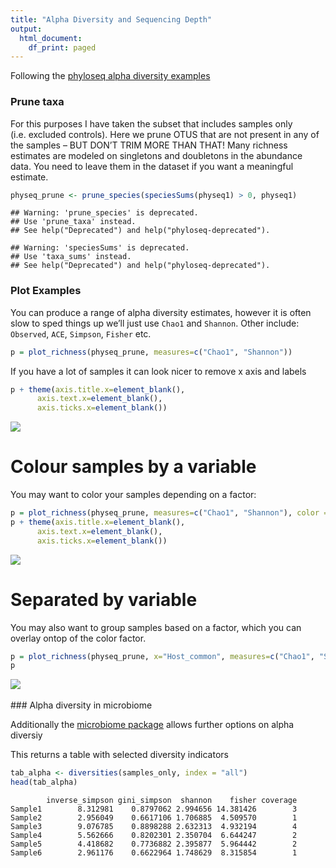 ```yaml
---
title: "Alpha Diversity and Sequencing Depth"
output:
  html_document:
    df_print: paged
---
```


Following the [phyloseq alpha diversity examples](https://joey711.github.io/phyloseq/plot_richness-examples.html)

### Prune taxa

For this purposes I have taken the subset that includes samples only (i.e. excluded controls). Here we prune OTUS that are not present in any of the samples – BUT DON’T TRIM MORE THAN THAT! Many richness estimates are modeled on singletons and doubletons in the abundance data. You need to leave them in the dataset if you want a meaningful estimate.

```r
physeq_prune <- prune_species(speciesSums(physeq1) > 0, physeq1)
```
```
## Warning: 'prune_species' is deprecated.
## Use 'prune_taxa' instead.
## See help("Deprecated") and help("phyloseq-deprecated").

## Warning: 'speciesSums' is deprecated.
## Use 'taxa_sums' instead.
## See help("Deprecated") and help("phyloseq-deprecated").

```
### Plot Examples

You can produce a range of alpha diversity estimates, however it is often slow to sped things up we'll just use `Chao1` and `Shannon`. Other include: `Observed`, `ACE`, `Simpson`, `Fisher` etc.

```r
p = plot_richness(physeq_prune, measures=c("Chao1", "Shannon"))
```

If you have a lot of samples it can look nicer to remove x axis and labels
```r
p + theme(axis.title.x=element_blank(),
      axis.text.x=element_blank(),
      axis.ticks.x=element_blank())
```

![](images/alpha-bw.png)

# Colour samples by a variable

You may want to color your samples depending on a factor:
```r
p = plot_richness(physeq_prune, measures=c("Chao1", "Shannon"), color = "Genus_Species")
p + theme(axis.title.x=element_blank(),
      axis.text.x=element_blank(),
      axis.ticks.x=element_blank())
```

![](images/alpha-col.png)

# Separated by variable

You may also want to group samples based on a factor, which you can overlay ontop of the color factor.

```r
p = plot_richness(physeq_prune, x="Host_common", measures=c("Chao1", "Shannon"), color = "Genus_Species")
p
```

![](images/alpha-col-sep.png)
<br></br>
### Alpha diversity in microbiome

Additionally the [microbiome package](http://microbiome.github.io/microbiome/Diversity.html) allows further options on alpha diversiy

This returns a table with selected diversity indicators
```r
tab_alpha <- diversities(samples_only, index = "all")
head(tab_alpha)
```
```
        inverse_simpson gini_simpson  shannon    fisher coverage
Sample1        8.312981    0.8797062 2.994656 14.381426        3
Sample2        2.956049    0.6617106 1.706885  4.509570        1
Sample3        9.076785    0.8898288 2.632313  4.932194        4
Sample4        5.562666    0.8202301 2.350704  6.644247        2
Sample5        4.418682    0.7736882 2.395877  5.964442        2
Sample6        2.961176    0.6622964 1.748629  8.315854        1
```



